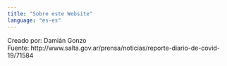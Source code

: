 ---
title: "Sobre este Website"
language: "es-es"
---

Creado por: Damián Gonzo <br/>
Fuente: http://www.salta.gov.ar/prensa/noticias/reporte-diario-de-covid-19/71584